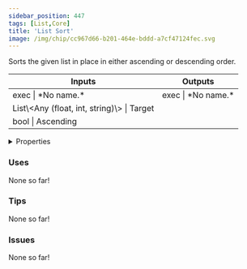 ```yaml
---
sidebar_position: 447
tags: [List,Core]
title: 'List Sort'
image: /img/chip/cc967d66-b201-464e-bddd-a7cf47124fec.svg
---
```


Sorts the given list in place in either ascending or descending order.



<IChip uuid="cc967d66-b201-464e-bddd-a7cf47124fec"/>

<table><thead><tr><th>Inputs</th><th>Outputs</th></tr></thead><tbody><tr><td>exec | *No name.*</td><td>exec | *No name.*</td></tr><tr><td>List\&lt;Any (float, int, string)\&gt; | Target</td><td /></tr><tr><td>bool | Ascending</td><td /></tr></tbody></table>

<details>
  <summary>Properties</summary>
  <div>
    <div>
    <table>
      <tbody>
        <tr>
          <td>Is beta required?</td>
          <td>No</td>
        </tr>
        <tr>
          <td>Is chip a trolling risk?</td>
          <td>No</td>
        </tr>
        <tr>
          <td>Is chip a role assignment risk?</td>
          <td>No</td>
        </tr>
        <tr>
          <td>Chip UUID</td>
          <td>cc967d66-b201-464e-bddd-a7cf47124fec</td>
        </tr>
        <tr>
          <td>Room availability</td>
          <td>Available everywhere</td>
        </tr>
      </tbody>
    </table>
    </div>
  </div>
</details>

### Uses

None so far!

### Tips

None so far!

### Issues

None so far!
